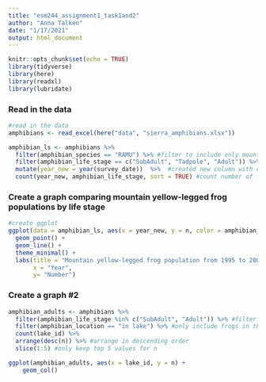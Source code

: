 ```yaml
---
title: "esm244_assignment1_task1and2"
author: "Anna Talken"
date: "1/17/2021"
output: html_document
---
```


```r
knitr::opts_chunk$set(echo = TRUE)
library(tidyverse)
library(here)
library(readxl)
library(lubridate)
```

### Read in the data
```r
#read in the data
amphibians <- read_excel(here("data", "sierra_amphibians.xlsx"))

amphibian_ls <- amphibians %>% 
  filter(amphibian_species == "RAMU") %>% #filter to include only mountain yellow-legged frog
  filter(amphibian_life_stage == c("SubAdult", "Tadpole", "Adult")) %>% 
  mutate(year_new = year(survey_date))  %>%  #created new column with only year
  count(year_new, amphibian_life_stage, sort = TRUE) #count number of frogs by year and life stage

```

### Create a graph comparing mountain yellow-legged frog populations by life stage
```r
#create ggplot
ggplot(data = amphibian_ls, aes(x = year_new, y = n, color = amphibian_life_stage)) +
  geom_point() +
  geom_line() +
  theme_minimal() +
  labs(title = "Mountain yellow-legged frog population from 1995 to 2002",
       x = "Year",
       y= "Number")
```

### Create a graph #2

```r
amphibian_adults <- amphibians %>% 
  filter(amphibian_life_stage %in% c("SubAdult", "Adult")) %>% #filter to include only Adult and SubAdult frogs
  filter(amphibian_location == "in lake") %>% #only include frogs in the lake
  count(lake_id) %>% 
  arrange(desc(n)) %>% #arrange in descending order
  slice(1:5) #only keep top 5 values for n

ggplot(amphibian_adults, aes(x = lake_id, y = n) +
    geom_col()

```
























